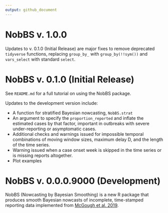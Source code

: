 ```yaml
---
output: github_document
---
```

# NobBS v. 1.0.0
Updates to v. 0.1.0 (Initial Release) are major fixes to remove deprecated `tidyverse` functions, replacing `group_by_` with `group_by(!!sym())` and `vars_select` with standard `select`.

# NobBS v. 0.1.0 (Initial Release)
See `README.md` for a full tutorial on using the NobBS package.

Updates to the development version include:

* A function for stratified Bayesian nowcasting, `NobBS.strat`
* An argument to specify the `proportion_reported` and inflate the estimated cases by that factor, important in outbreaks with severe under-reporting or asymptomatic cases.
* Additional checks and warnings issued for impossible temporal combinations of moving window sizes, maximum delay D, and the length of the time series.
* Warning issued when a case onset week is skipped in the time series or is missing reports altogether.
* Plot examples

# NobBS v. 0.0.0.9000 (Development)

NobBS (Nowcasting by Bayesian Smoothing) is a new R package that produces smooth Bayesian nowcasts of incomplete, time-stamped reporting data implemented from [McGough et al. 2019](https://www.biorxiv.org/content/10.1101/663823v1.full).

